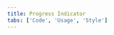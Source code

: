 ```yaml
---
title: Progress Indicator
tabs: ['Code', 'Usage', 'Style']
---
```


<ComponentCode
    name="Progress indicator"
    component="progress-indicator"
    variation="progress-indicator"
    experimental="true"
    hasReactVersion="true"
    >
</ComponentCode>
<ComponentDocs component="progress-indicator" experimental="true"></ComponentDocs>
